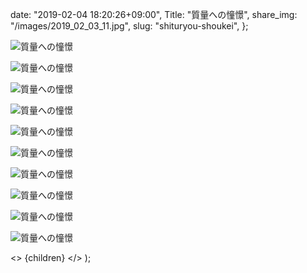 
  date: "2019-02-04 18:20:26+09:00",
  Title: "質量への憧憬",
  share_img: "/images/2019_02_03_11.jpg",
  slug: "shituryou-shoukei",
};

![質量への憧憬](/images/2019_02_03_3.jpg)

![質量への憧憬](/images/2019_02_03_4.jpg)

![質量への憧憬](/images/2019_02_03_5.jpg)

![質量への憧憬](/images/2019_02_03_6.jpg)

![質量への憧憬](/images/2019_02_03_7.jpg)

![質量への憧憬](/images/2019_02_03_8.jpg)

![質量への憧憬](/images/2019_02_03_9.jpg)

![質量への憧憬](/images/2019_02_03_10.jpg)

![質量への憧憬](/images/2019_02_03_11.jpg)

![質量への憧憬](/images/2019_02_03_12.jpg)

  <>
    <Head>
      <title>{meta.Title} | 異郷好実</title>
    </Head>
    <PostLayout meta={meta}>{children}</PostLayout>
  </>
);
